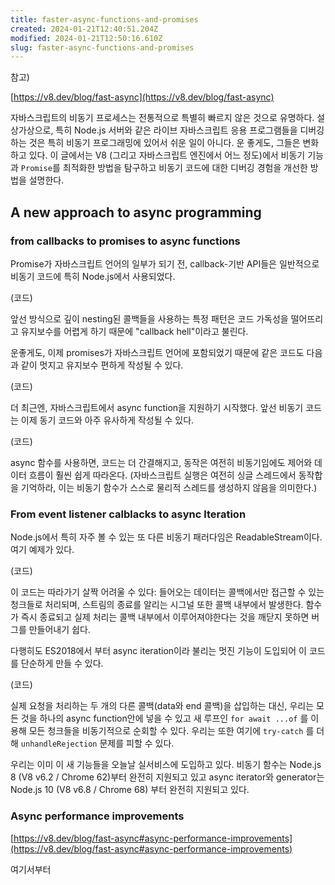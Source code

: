 ```yaml
---
title: faster-async-functions-and-promises
created: 2024-01-21T12:40:51.204Z
modified: 2024-01-21T12:50:16.610Z
slug: faster-async-functions-and-promises
---
```

  
참고)

[https://v8.dev/blog/fast-async](https://v8.dev/blog/fast-async)

자바스크립트의 비동기 프로세스는 전통적으로 특별히 빠르지 않은 것으로 유명하다. 설상가상으로, 특히 Node.js 서버와 같은 라이브 자바스크립트 응용 프로그램들을 디버깅하는 것은 특히 비동기 프로그래밍에 있어서 쉬운 일이 아니다. 운 좋게도, 그들은 변화하고 있다. 이 글에서는 V8 (그리고 자바스크립트 엔진에서 어느 정도)에서 비동기 기능과 `Promise`를 최적화한 방법을 탐구하고 비동기 코드에 대한 디버깅 경험을 개선한 방법을 설명한다.

## A new approach to async programming

### from callbacks to promises to async functions

Promise가 자바스크립트 언어의 일부가 되기 전, callback-기반 API들은 일반적으로 비동기 코드에 특히 Node.js에서 사용되었다.

(코드)

앞선 방식으로 깊이 nesting된 콜백들을 사용하는 특정 패턴은 코드 가독성을 떨어뜨리고 유지보수를 어렵게 하기 때문에 "callback hell"이라고 불린다.

운좋게도, 이제 promises가 자바스크립트 언어에 포함되었기 때문에 같은 코드도 다음과 같이 멋지고 유지보수 편하게 작성될 수 있다.

(코드)

더 최근엔, 자바스크립트에서 async function을 지원하기 시작했다. 앞선 비동기 코드는 이제 동기 코드와 아주 유사하게 작성될 수 있다.

(코드)

async 함수를 사용하면, 코드는 더 간결해지고, 동작은 여전히 비동기임에도 제어와 데이터 흐름이 훨씬 쉽게 따라온다. (자바스크립트 실행은 여전히 싱글 스레드에서 동작합을 기억하라, 이는 비동기 함수가 스스로 물리적 스레드를 생성하지 않음을 의미한다.)

### From event listener calblacks to async lteration

Node.js에서 특히 자주 볼 수 있는 또 다른 비동기 패러다임은 ReadableStream이다. 여기 예제가 있다.

(코드)

이 코드는 따라가기 살짝 어려울 수 있다: 들어오는 데이터는 콜백에서만 접근할 수 있는 청크들로 처리되며, 스트림의 종료를 알리는 시그널 또한 콜백 내부에서 발생한다. 함수가 즉시 종료되고 실제 처리는 콜백 내부에서 이루어져야한다는 것을 깨닫지 못하면 버그를 만들어내기 쉽다.

다행히도 ES2018에서 부터 async iteration이라 불리는 멋진 기능이 도입되어 이 코드를 단순하게 만들 수 있다.

(코드)

실제 요청을 처리하는 두 개의 다른 콜백(data와 end 콜백)을 삽입하는 대신, 우리는 모든 것을 하나의 async function안에 넣을 수 있고 새 루프인 `for await ...of` 를 이용해 모든 청크들을 비동기적으로 순회할 수 있다. 우리는 또한 여기에 `try-catch` 를 더해 `unhandleRejection` 문제를 피할 수 있다.

우리는 이미 이 새 기능들을 오늘날 실서비스에 도입하고 있다. 비동기 함수는 Node.js 8 (V8 v6.2 / Chrome 62)부터 완전히 지원되고 있고 async iterator와 generator는 Node.js 10 (V8 v6.8 / Chrome 68) 부터 완전히 지원되고 있다.

### Async performance improvements

[https://v8.dev/blog/fast-async#async-performance-improvements](https://v8.dev/blog/fast-async#async-performance-improvements)

여기서부터